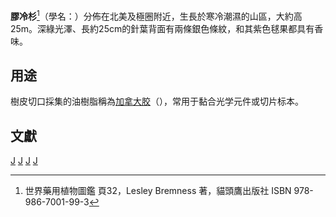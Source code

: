 {{Speciesbox 
| genus = Abies
| species = balsamea
| image = Abies balsamea.jpg
| image_caption = 有松果的樹
| status = lc
| status_system = IUCN3.1
|status_ref = <ref name="iucn">{{IUCN2013.2| assessors=Farjon, A.| year=2013| id= 42272| title=Abies balsamea| downloaded=May 2, 2014}}</ref>
| authority = ([[卡爾·林奈|L.]]) [[菲利普·米勒|Mill.]]
| synonyms = {{species list
| Pinus balsamea|L.
| Pinus taxifolia|Salisb.
| Abies balsamifera|Michx.
| Peuce balsamea|(L.) Rich.
| Abies hudsonia|Bosc ex Jacques
| Picea balsamea|(L.) Loudon
| Abies minor|Duhamel ex Gordon
| Picea aromatica|Carrière}}
|range_map = Abies balsamea range map 3.png
|range_map_caption = 分佈}}

'''膠冷杉'''<ref>世界藥用植物圖鑑 頁32，Lesley Bremness 著，貓頭鷹出版社 ISBN 978-986-7001-99-3</ref>（學名：{{lang|la|Abies balsamea}}）分佈在北美及極圈附近，生長於寒冷潮濕的山區，大約高25m。深綠光澤、長約25cm的針葉背面有兩條銀色條紋，和其紫色毬果都具有香味。

==用途==
樹皮切口採集的油樹脂稱為[[加拿大胶|加拿大胶]]（{{lang-en|Canada balsam}}），常用于黏合光学元件或切片标本。

==文獻==
{{reflist}}

{{Authority control}}
{{Taxonbar|from=Q428023}}

[[Category:IUCN红色名录无危物种|J]]
[[Category:冷杉屬|J]]
[[Category:卡尔·林奈命名的生物分类|J]]
[[Category:1753年描述的植物|J]]